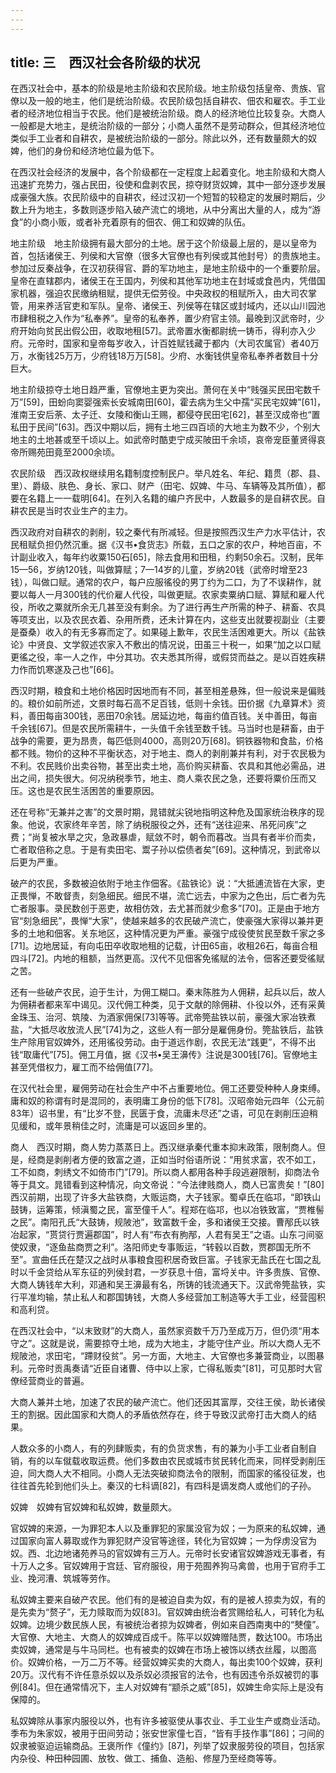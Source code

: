 ```yaml
---
---
---
```

title: 三　西汉社会各阶级的状况
---




在西汉社会中，基本的阶级是地主阶级和农民阶级。地主阶级包括皇帝、贵族、官僚以及一般的地主，他们是统治阶级。农民阶级包括自耕农、佃农和雇农。手工业者的经济地位相当于农民。他们是被统治阶级。商人的经济地位比较复杂。大商人一般都是大地主，是统治阶级的一部分；小商人虽然不是劳动群众，但其经济地位类似手工业者和自耕农，是被统治阶级的一部分。除此以外，还有数量颇大的奴婢，他们的身份和经济地位最为低下。

在西汉社会经济的发展中，各个阶级都在一定程度上起着变化。地主阶级和大商人迅速扩充势力，强占民田，役使和盘剥农民，掠夺财货奴婢，其中一部分逐步发展成豪强大族。农民阶级中的自耕农，经过汉初一个短暂的较稳定的发展时期后，少数上升为地主，多数则逐步陷入破产流亡的境地，从中分离出大量的人，成为“游食”的小商小贩，或者补充着原有的佃农、佣工和奴婢的队伍。

地主阶级　地主阶级拥有最大部分的土地。居于这个阶级最上层的，是以皇帝为首，包括诸侯王、列侯和大官僚（很多大官僚也有列侯或其他封号）的贵族地主。参加过反秦战争，在汉初获得官、爵的军功地主，是地主阶级中的一个重要阶层。皇帝在直辖郡内，诸侯王在王国内，列侯和其他军功地主在封域或食邑内，凭借国家机器，强迫农民缴纳租赋，提供无偿劳役。中央政权的租赋所入，由大司农掌管，用来养活官吏和军队。皇帝、诸侯王、列侯等在辖区或封域内，还以山川园池市肆租税之入作为“私奉养”。皇帝的私奉养，置少府官主领。最晚到汉武帝时，少府开始向贫民出假公田，收取地租[57]。武帝置水衡都尉统一铸币，得利亦入少府。元帝时，国家和皇帝每岁收入，计百姓赋钱藏于都内（大司农属官）者40万万，水衡钱25万万，少府钱18万万[58]。少府、水衡钱供皇帝私奉养者数目十分巨大。

地主阶级掠夺土地日趋严重，官僚地主更为突出。萧何在关中“贱强买民田宅数千万”[59]，田蚡向窦婴强索长安城南田[60]，霍去病为生父中孺“买民宅奴婢”[61]，淮南王安后荼、太子迁、女陵和衡山王赐，都侵夺民田宅[62]，甚至汉成帝也“置私田于民间”[63]。西汉中期以后，拥有土地三四百顷的大地主为数不少，个别大地主的土地甚或至千顷以上。如武帝时酷吏宁成买陂田千余顷，哀帝宠臣董贤得哀帝所赐苑田竟至2000余顷。

农民阶级　西汉政权继续用名籍制度控制民户。举凡姓名、年纪、籍贯（郡、县、里）、爵级、肤色、身长、家口、财产（田宅、奴婢、牛马、车辆等及其所值），都要在名籍上一一载明[64]。在列入名籍的编户齐民中，人数最多的是自耕农民。自耕农民是当时农业生产的主力。

西汉政府对自耕农的剥削，较之秦代有所减轻。但是按照西汉生产力水平估计，农民租赋负担仍然沉重。据《汉书•食货志》所载，五口之家的农户，种地百亩，不计副业收入，每年约收粟150石[65]，除去食用和田租，约剩50余石。汉制，民年15—56，岁纳120钱，叫做算赋；7—14岁的儿童，岁纳20钱（武帝时增至23钱），叫做口赋。通常的农户，每户应服徭役的男丁约为二口，为了不误耕作，就要以每人一月300钱的代价雇人代役，叫做更赋。农家卖粟纳口赋、算赋和雇人代役，所收之粟就所余无几甚至没有剩余。为了进行再生产所需的种子、耕畜、农具等项支出，以及农民衣着、杂用所费，还未计算在内，这些支出就要视副业（主要是蚕桑）收入的有无多寡而定了。如果碰上歉年，农民生活困难更大。所以《盐铁论》中贤良、文学叙述农家入不敷出的情况说，田虽三十税一，如果“加之以口赋更徭之役，率一人之作，中分其功。农夫悉其所得，或假贷而益之。是以百姓疾耕力作而饥寒遂及己也”[66]。

西汉时期，粮食和土地价格因时因地而有不同，甚至相差悬殊，但一般说来是偏贱的。粮价如前所述，文景时每石高不足百钱，低则十余钱。田价据《九章算术》资料，善田每亩300钱，恶田70余钱。居延边地，每亩约值百钱。关中善田，每亩千余钱[67]。但是农民所需耕牛，一头值千余钱至数千钱。马当时也是耕畜，由于战争的需要，更为昂贵，每匹低则4000，高则20万[68]。铜铁器物和食盐，价格都不贱。物价的这种不平衡状态，对于地主、商人的剥削兼并有利，对于农民极为不利。农民贱价出卖谷物，甚至出卖土地，高价购买耕畜、农具和其他必需品，进出之间，损失很大。何况纳税季节，地主、商人乘农民之急，还要将粟价压而又压。这也是农民生活困苦的重要原因。

还在号称“无兼并之害”的文景时期，晁错就尖锐地指明这种危及国家统治秩序的现象。他说，农家终年辛苦，除了纳税服役之外，还有“送往迎来、吊死问疾”之费；“尚复被水旱之灾，急政暴虐，赋敛不时，朝令而暮改。当具有者半价而卖，亡者取倍称之息。于是有卖田宅、鬻子孙以偿债者矣”[69]。这种情况，到武帝以后更为严重。

破产的农民，多数被迫依附于地主作佃客。《盐铁论》说：“大抵逋流皆在大家，吏正畏惮，不敢督责，刻急细民。细民不堪，流亡远去，中家为之色出，后亡者为先亡者服事。录民数创于恶吏，故相仿效，去尤甚而就少愈多”[70]。正是由于地方官“刻急细民”，畏惮“大家”，使越来越多的农民破产流亡，使豪强大家得以兼并更多的土地和佃客。关东地区，这种情况更为严重。豪强宁成役使贫民至数千家之多[71]。边地居延，有向屯田卒收取地租的记载，计田65亩，收租26石，每亩合租四斗[72]。内地的租额，当然更高。汉代不见佃客免徭赋的法令，佃客还要受徭赋之苦。

还有一些破产农民，迫于生计，为佣工糊口。秦末陈胜为人佣耕，起兵以后，故人为佣耕者都来军中谒见。汉代佣工种类，见于文献的除佣耕、仆役以外，还有采黄金珠玉、治河、筑陵、为酒家佣保[73]等等。武帝筦盐铁以前，豪强大家冶铁煮盐，“大抵尽收放流人民”[74]为之，这些人有一部分是雇佣身份。筦盐铁后，盐铁生产除用官奴婢外，还用徭役劳动。由于道远作剧，农民无法“践更”，不得不出钱“取庸代”[75]。佣工月值，据《汉书•吴王濞传》注说是300钱[76]。官僚地主甚至凭借权力，雇工而不给佣值[77]。

在汉代社会里，雇佣劳动在社会生产中不占重要地位。佣工还要受种种人身束缚。庸和奴的称谓有时是混同的，表明庸工身份的低下[78]。汉昭帝始元四年（公元前83年）诏书里，有“比岁不登，民匮于食，流庸未尽还”之语，可见在剥削压迫稍见缓和，或年景稍佳之时，流庸是可以返回乡里的。

商人　西汉时期，商人势力蒸蒸日上。西汉继承秦代重本抑末政策，限制商人。但是，经商是剥削者方便的致富之道，正如当时俗语所说：“用贫求富，农不如工，工不如商，刺绣文不如倚市门”[79]。所以商人都用各种手段逃避限制，抑商法令等于具文。晁错看到这种情况，向文帝说：“今法律贱商人，商人已富贵矣！”[80]西汉前期，出现了许多大盐铁商，大贩运商，大子钱家。蜀卓氏在临邛，“即铁山鼓铸，运筹策，倾滇蜀之民，富至僮千人”。程郑在临邛，也以冶铁致富，“贾椎髻之民”。南阳孔氏“大鼓铸，规陂池”，致富数千金，多和诸侯王交接。曹邴氏以铁冶起家，“贳贷行贾遍郡国”，时人有“布衣有朐邴，人君有吴王”之语。山东刁间驱使奴隶，“逐鱼盐商贾之利”。洛阳师史专事贩运，“转毂以百数，贾郡国无所不至”。宣曲任氏在楚汉之战时从事粮食囤积居奇致巨富。子钱家无盐氏在七国之乱时以千金贷给从军东征的列侯封君，一岁获息十倍，富埒关中。许多贵族、官僚、大商人铸钱牟大利，邓通和吴王濞最有名，所铸的钱流通天下。汉武帝筦盐铁，实行平准均输，禁止私人和郡国铸钱，大商人多经营加工制造等大手工业，经营囤积和高利贷。

在西汉社会中，“以末致财”的大商人，虽然家资数千万乃至成万万，但仍须“用本守之”。这就是说，需要掠夺土地，成为大地主，才能守住产业。所以大商人无不规陂池，求田宅，“蹛财役贫”。另一方面，大地主、大官僚也多兼营商业，以图暴利。元帝时贡禹奏请“近臣自诸曹、侍中以上家，亡得私贩卖”[81]，可见那时大官僚经营商业的普遍。

大商人兼并土地，加速了农民的破产流亡。他们还因其富厚，交往王侯，助长诸侯王的割据。因此国家和大商人的矛盾依然存在，终于导致汉武帝打击大商人的结果。

人数众多的小商人，有的列肆贩卖，有的负货求售，有的兼为小手工业者自制自销，有的以车僦载收取运费。他们多数由农民或城市贫民转化而来，同样受剥削压迫，同大商人大不相同。小商人无法突破抑商法令的限制，而国家的徭役征发，也往往首先轮到他们头上。秦汉的七科谪[82]，有四科是谪发商人或他们的子孙。

奴婢　奴婢有官奴婢和私奴婢，数量颇大。

官奴婢的来源，一为罪犯本人以及重罪犯的家属没官为奴；一为原来的私奴婢，通过国家向富人募取或作为罪犯财产没官等途径，转化为官奴婢；一为俘虏没官为奴。西、北边地诸苑养马的官奴婢有三万人。元帝时长安诸官奴婢游戏无事者，有十万人之多。官奴婢用于宫廷、官府服役，用于苑囿养狗马禽兽，也用于官府手工业、挽河漕、筑城等劳作。

私奴婢主要来自破产农民。他们有的是被迫自卖为奴，有的是被人掠卖为奴，有的是先卖为“赘子”，无力赎取而为奴[83]。官奴婢由统治者赏赐给私人，可转化为私奴婢。边境少数民族人民，有被统治者掠为奴婢者，例如来自西南夷中的“僰僮”。大官僚、大地主、大商人的奴婢成百成千。陈平以奴婢赠陆贾，数达100。市场出卖奴婢，通常是与牛马同栏。也有被卖的奴婢在市场上被饰以绣衣丝履，以图高价。奴婢价格，一万二万不等。经营奴婢买卖的大商人，每出卖100个奴婢，获利20万。汉代有不许任意杀奴以及杀奴必须报官的法令，也有因违令杀奴被罚的事例[84]。但在通常情况下，主人对奴婢有“颛杀之威”[85]，奴婢生命实际上是没有保障的。

私奴婢除从事家内服役以外，也有许多被驱使从事农业、手工业生产或商业活动。季布为朱家奴，被用于田间劳动；张安世家僮七百，“皆有手技作事”[86]；刁间的奴隶被驱迫运输商品。王褒所作《僮约》[87]，列举了奴隶服劳役的项目，包括家内杂役、种田种园圃、放牧、做工、捕鱼、造船、修屋乃至经商等等。